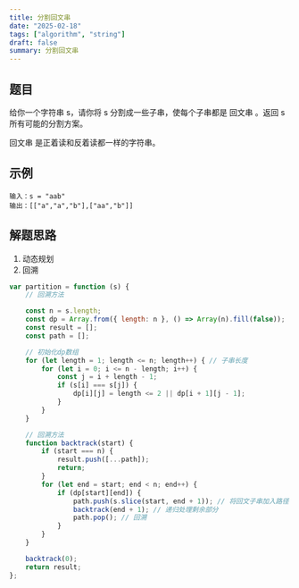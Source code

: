 ```yaml
---
title: 分割回文串
date: "2025-02-18"
tags: ["algorithm", "string"]   
draft: false
summary: 分割回文串
---
```


## 题目

给你一个字符串 s，请你将 s 分割成一些子串，使每个子串都是 回文串 。返回 s 所有可能的分割方案。

回文串 是正着读和反着读都一样的字符串。

## 示例

```
输入：s = "aab"
输出：[["a","a","b"],["aa","b"]]
```

## 解题思路

1. 动态规划
2. 回溯


```js
var partition = function (s) {
    // 回溯方法

    const n = s.length;
    const dp = Array.from({ length: n }, () => Array(n).fill(false));
    const result = [];
    const path = [];

    // 初始化dp数组
    for (let length = 1; length <= n; length++) { // 子串长度
        for (let i = 0; i <= n - length; i++) {
            const j = i + length - 1;
            if (s[i] === s[j]) {
                dp[i][j] = length <= 2 || dp[i + 1][j - 1];
            }
        }
    }

    // 回溯方法
    function backtrack(start) {
        if (start === n) {
            result.push([...path]);
            return;
        }
        for (let end = start; end < n; end++) {
            if (dp[start][end]) {
                path.push(s.slice(start, end + 1)); // 将回文子串加入路径
                backtrack(end + 1); // 递归处理剩余部分
                path.pop(); // 回溯
            }
        }
    }

    backtrack(0);
    return result;
};
```
